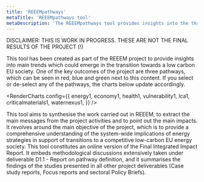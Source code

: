 ```yaml
---
title: 'REEEMpathways'
metaTitle: 'REEEMpathways tool'
metaDescription: 'The REEEMpathways tool provides insights into the three pathways, which narrate three stories revolving around main trends which could emerge in the transition towards a low carbon EU society'
---
```



<p style={{fontSize: '14px', color: 'red', padding: '20px'}}>DISCLAIMER: THIS IS WORK IN PROGRESS. THESE ARE NOT THE FINAL RESULTS OF THE PROJECT (!)</p>

This tool has been created as part of the REEEM project to provide insights into main trends which could emerge in the transition towards a low carbon EU society. One of the key outcomes of the project are three pathways, which can be seen in red, blue and green next to this content. If you select or de-select any of the pathways, the charts below update accordingly.

<RenderCharts
  config={{
    energy1,
    economy1,
    health1,
    vulnerability1,
    lca1,
    criticalmaterials1,
    waternexus1,
  }}
/>

This tool aims to synthesise the work carried out in REEEM, to extract the main messages from the project activities and to point out the main impacts. It revolves around the main objective of the project, which is to provide a comprehensive understanding of the system-wide implications of energy strategies in support of transitions to a competitive low-carbon EU energy society. This tool constitutes an online version of the Final Integrated Impact Report. It embeds methodological discussions extensively taken under deliverable D1.1 - Report on pathway definition, and it summarises the findings of the studies presented in all other project deliverables (Case study reports, Focus reports and sectoral Policy Briefs).
